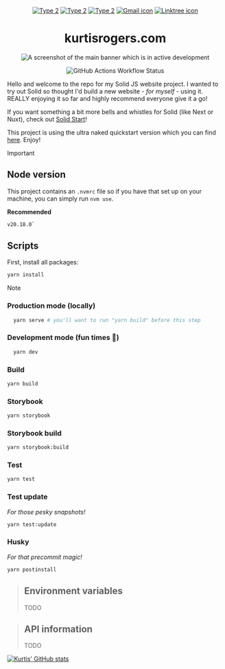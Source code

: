 
<div align="center">
  
[![Type 2](https://img.shields.io/static/v1?label=|&message=WEBSITE&color=ff&style=for-the-badge&logo=realm&logo-color=white)](http://kurtisrogers.com)
[![Type 2](https://img.shields.io/static/v1?label=|&message=LINKED-IN&color=cdf998&style=for-the-badge&logo=linkedin&logo-color=white)](https://www.linkedin.com/in/roguetrufflepig/)
[![Type 2](https://img.shields.io/static/v1?label=|&message=RESUME&color=24555f&style=for-the-badge&logo=solid&logo-color=white)](https://docs.google.com/document/d/1gAEWDdSs0BjWWMU-GtNehQqGVLNzoE5h12ZatL2RLdY/edit?usp=sharing)
[![Gmail icon](https://img.shields.io/static/v1?label=|&message=GMAIL&color=24555f&style=for-the-badge&logo=gmail&logo-color=white)](mailto:kurtmcmurt@gmail.com)
[![Linktree icon](https://img.shields.io/static/v1?label=|&message=LINKTREE&color=24555f&style=for-the-badge&logo=linktree&logo-color=white)](https://linktr.ee/kurtisrogers)
  
# kurtisrogers.com
![A screenshot of the main banner which is in active development](https://github.com/Kurtmcmurt/kurtisrogers.com/blob/develop/public/thumbnail.png)

![GitHub Actions Workflow Status](https://img.shields.io/github/actions/workflow/status/kurtmcmurt/kurtisrogers.com/node.js.yml)

</div>

Hello and welcome to the repo for my Solid JS website project. I wanted to try out Solid so thought I'd build a new website - *for myself* - using it. REALLY enjoying it so far and highly recommend everyone give it a go!


If you want something a bit more bells and whistles for Solid (like Next or Nuxt), check out [Solid Start](https://docs.solidjs.com/solid-start)!


This project is using the ultra naked quickstart version which you can find [here](https://docs.solidjs.com/quick-start#for-typescript-projects). Enjoy!

> [!IMPORTANT]
> ## Node version
> This project contains an `.nvmrc` file so if you have that set up on your machine, you can simply run `nvm use`.
>
> **Recommended**
> ```sh
> v20.18.0`
> ```
>
> ## Scripts
> First, install all packages:
> 
> ```sh
> yarn install
> ```

> [!NOTE]
> ### Production mode (locally)
> ```sh
>   yarn serve # you'll want to run "yarn build" before this step
> ```
>
> ### Development mode (fun times 🎉)
> ```sh
>   yarn dev
> ```
>
> ### Build
> ```sh
> yarn build
> ```
>
> ### Storybook
> ```sh
> yarn storybook
> ```
>
> ### Storybook build
> ```sh
> yarn storybook:build
> ```
> 
> ### Test
> ```sh
> yarn test
> ```
>
> ### Test update
> *For those pesky snapshots!*
>
> ```sh
> yarn test:update
> ```
>
> ### Husky
> *For that precommit magic!*
> ```sh
> yarn postinstall
> ```
> 

>## Environment variables
>TODO

>## API information
>TODO

[![Kurtis' GitHub stats](https://github-readme-stats.vercel.app/api?username=kurtmcmurt)](https://github.com/rahulkarda/readme-components)
